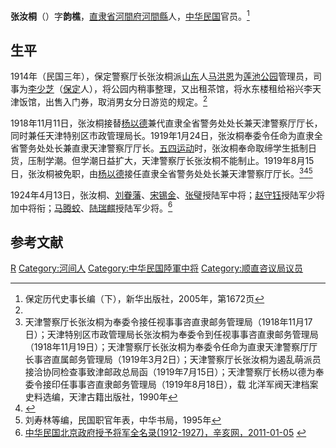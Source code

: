 '''张汝桐'''（{{bd|？||？|}}）字'''韵樵'''，[[直隶省|直隶省]][[河間府|河間府]][[河間縣|河間縣]]人，[[中华民国|中华民国]]官员。<ref name=bao>保定历代史事长编（下），新华出版社，2005年，第1672页</ref>

==生平==
1914年（民国三年），保定警察厅长张汝桐派[[山东|山东]]人[[马洪恩|马洪恩]]为[[莲池公园|莲池公园]]管理员，司事为[[李少芝|李少芝]]（[[保定|保定]]人），将公园内稍事整理，又出租茶馆，将水东楼租给裕兴李天津饭馆，出售入门券，取消男女分日游览的规定。<ref name=bao/>

1918年11月11日，张汝桐接替[[杨以德|杨以德]]兼代直隶全省警务处处长兼天津警察厅厅长，同时兼任天津特别区市政管理局长。1919年1月24日，张汝桐奉委令任命为直隶全省警务处处长兼直隶天津警察厅厅长。[[五四运动|五四运动]]时，张汝桐奉命取缔学生抵制日货，压制学潮。但学潮日益扩大，天津警察厅长张汝桐不能制止。1919年8月15日，张汝桐被免职，由[[杨以德|杨以德]]接任直隶全省警务处处长兼天津警察厅厅长。<ref>天津警察厅长张汝桐为奉委令接任视事事咨直隶邮务管理局（1918年11月17日）；天津特别区市政管理局长张汝桐为奉委令到任视事事咨直隶邮务管理局（1918年11月19日）；天津警察厅长张汝桐为奉委令任命为直隶天津警察厅厅长事咨直属邮务管理局（1919年3月2日）；天津警察厅长张汝桐为遏乱萌派员接洽协同检查事致津邮政总局函（1919年7月15日）；天津警察厅长杨以德为奉委令接印任事事咨直隶邮务管理局（1919年8月18日），载 北洋军阀天津档案史料选编，天津古籍出版社，1990年</ref><ref>{{Cite web |url=http://dangshi.people.com.cn/GB/151935/151936/151947/9125639.html |title=天津人民抵制日货和反警厅暴行的斗争，载 五四爱国运动档案资料，中国社会科学出版社，1980年 |access-date=2013-06-11 |archive-date=2019-05-19 |archive-url=https://web.archive.org/web/20190519061334/http://dangshi.people.com.cn/GB/151935/151936/151947/9125639.html }}</ref><ref>刘寿林等编，民国职官年表，中华书局，1995年</ref>

1924年4月13日，张汝桐、[[刘眷藩|刘眷藩]]、[[宋锡金|宋锡金]]、[[张璧|张璧]]授陆军中将；[[赵守钰|赵守钰]]授陆军少将加中将衔；[[马腾蛟|马腾蛟]]、[[陆瑞麒|陆瑞麒]]授陆军少将。<ref name=xhw>[http://www.xinhai.org/shi/191101764_4.htm 中华民国北京政府授予将军全名录(1912-1927)，辛亥网，2011-01-05] {{webarchive|url=https://web.archive.org/web/20121029084533/http://www.xinhai.org/shi/191101764_4.htm |date=2012-10-29 }}</ref>

==参考文献==
{{reflist}}

{{天津市市长}}
{{DEFAULTSORT:Zhang张}}
[[Category:张姓|R]]
[[Category:河间人|Category:河间人]]
[[Category:中华民国陸軍中将|Category:中华民国陸軍中将]]
[[Category:顺直咨议局议员|Category:顺直咨议局议员]]